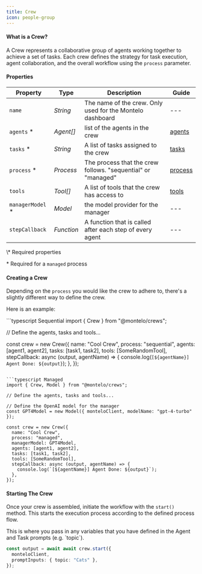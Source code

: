 ```yaml
---
title: Crew
icon: people-group
---
```


#### What is a Crew?

A Crew represents a collaborative group of agents working together to achieve a set of tasks.
Each crew defines the strategy for task execution, agent collaboration, and the overall workflow using the `process` parameter.

#### Properties

| Property                                      | Type       | Description                                                  | Guide                              |
| --------------------------------------------- | ---------- | ------------------------------------------------------------ | ---------------------------------- |
| `name`                                        | _String_   | The name of the crew. Only used for the Montelo dashboard    | ---                                |
| `agents` <span class="red">\*</span>          | _Agent[]_  | list of the agents in the crew                               | [agents](/crews/concepts/agent)    |
| `tasks` <span class="red">\*</span>           | _String_   | A list of tasks assigned to the crew                         | [tasks](/crews/concepts/task)      |
| `process` <span class="red">\*</span>         | _Process_  | The process that the crew follows. "sequential" or "managed" | [process](/crews/concepts/process) |
| `tools`                                       | _Tool[]_   | A list of tools that the crew has access to                  | [tools](/crews/concepts/tool)      |
| `managerModel` <span class="orange">\*</span> | _Model_    | the model provider for the manager                           | ---                                |
| `stepCallback`                                | _Function_ | A function that is called after each step of every agent     | ---                                |

<div class="text-sm">
  <span class="red">\*</span> Required properties

  <span class="orange">\*</span> Required for a `managed` process
</div>

#### Creating a Crew

Depending on the `process` you would like the crew to adhere to, there's a slightly different way to define the crew.

Here is an example:

<CodeGroup>
```typescript Sequential
import { Crew } from "@montelo/crews";

// Define the agents, tasks and tools...

const crew = new Crew({
  name: "Cool Crew",
  process: "sequential",
  agents: [agent1, agent2],
  tasks: [task1, task2],
  tools: [SomeRandomTool],
  stepCallback: async (output, agentName) => {
    console.log(`[${agentName}] Agent Done: ${output}`);
  },
});
```

```typescript Managed
import { Crew, Model } from "@montelo/crews";

// Define the agents, tasks and tools...

// Define the OpenAI model for the manager
const GPT4Model = new Model({ monteloClient, modelName: "gpt-4-turbo" });

const crew = new Crew({
  name: "Cool Crew",
  process: "managed",
  managerModel: GPT4Model,
  agents: [agent1, agent2],
  tasks: [task1, task2],
  tools: [SomeRandomTool],
  stepCallback: async (output, agentName) => {
    console.log(`[${agentName}] Agent Done: ${output}`);
  },
});
````

</CodeGroup>

#### Starting The Crew

Once your crew is assembled, initiate the workflow with the `start()` method. This starts the execution process according to the defined process flow.

<Note>
  This is where you pass in any variables that you have defined in the Agent and
  Task prompts (e.g. `topic`).
</Note>

```typescript
const output = await await crew.start({
  monteloClient,
  promptInputs: { topic: "Cats" },
});
```
